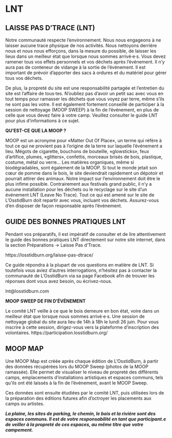 # LNT  {-}


<h2><span> LAISSE PAS D'TRACE (LNT) </span></h2> 


Notre communauté respecte l'environnement. Nous nous engageons à ne laisser aucune trace physique de nos activités. Nous nettoyons derrière nous et nous nous efforçons, dans la mesure du possible, de laisser les lieux dans un meilleur état que lorsque nous sommes arrivé·e·s. Vous devez ramener tous vos effets personnels et vos déchets après l'événement. Il n'y aura pas de conteneur de vidange à la sortie de l'événement. Il est important de prévoir d'apporter des sacs à ordures et du matériel pour gérer tous vos déchets.


De plus, la propreté du site est une responsabilité partagée et l'entretien du site est l'affaire de tous·tes. N'oubliez pas d'avoir un petit sac avec vous en tout temps pour ramasser les déchets que vous voyez par terre, même s'ils ne sont pas les votre. Il est également fortement conseillé de participer à la session de nettoyage (MOOP SWEEP) à la fin de l'événement, en plus de celle que vous devez faire à votre camp. Veuillez consulter le guide LNT pour plus d'informations à ce sujet.


**QU'EST-CE QUE LA MOOP ?**

MOOP est un acronyme pour «Matter Out Of Place», un terme qui réfère à tout ce qui ne provient pas à l’origine de la terre sur laquelle l’événement a lieu. 
Mégots de cigarette, bouchons de bouteille, «glowsticks», feux d’artifice, plumes, «glitters», confettis, morceaux brisés de bois, plastique, costume, métal ou verre…
Les matières organiques, même si biodégradables, sont également de la MOOP. Si tout le monde jetait son cœur de pomme dans le bois, le site deviendrait rapidement un dépotoir et pourrait attirer des animaux. Notre impact sur l’environnement doit être le plus infime possible.
Contrairement aux festivals grand public, il n’y a aucune installation pour les déchets ou le recyclage sur le site d’un événement LNT (Leave No Trace). Tout ce qui est amené sur le site de L’OsstidBurn doit repartir avec vous, incluant vos déchets. Assurez-vous d’en disposer de façon responsable après l’événement.

<h2><span>GUIDE DES BONNES PRATIQUES LNT </span></h2>

Pendant vos préparatifs, il est impératif de consulter et de lire attentivement le guide des bonnes pratiques LNT directement sur notre site internet, dans la section Préparations -> Laisse Pas d'Trace.

https://losstidburn.org/laisse-pas-dtrace/

Ce guide répondra à la plupart de vos questions en matière de LNT. Si toutefois vous aviez d’autres interrogations, n'hésitez pas à contacter la communauté de L'OsstidBurn via sa page Facebook afin de trouver les réponses dont vous avez besoin, ou écrivez-nous.

lnt@losstidburn.com 

**MOOP SWEEP DE FIN D'ÉVÉNEMENT**

Le comité LNT veille à ce que le bois demeure en bon état, voire dans un meilleur état que lorsque nous sommes arrivé·e·s. 
Une session de nettoyage global du site aura lieu de 14h à 18h le lundi 26 juin. Pour vous inscrire à cette session, dirigez-vous vers la plateforme d’inscription des volontaires.
https://participation.losstidburn.org/

<h2><span>MOOP MAP</span></h2>

Une MOOP Map est créée après chaque édition de L’OsstidBurn, à partir des données récupérées lors du MOOP Sweep (photos de la MOOP ramassée). Elle permet de visualiser le niveau de propreté des différents camps, emplacements d’installations artistiques et espaces communs, tels qu’ils ont été laissés à la fin de l’événement, avant le MOOP Sweep.

Ces données sont ensuite étudiées par le comité LNT, puis utilisées lors de la préparation des éditions futures afin d’octroyer les placements aux camps ou artistes.

**_La plaine, les sites de parking, le chemin, le bois et la rivière sont des espaces communs. Il est de votre responsabilité en tant que participant.e de veiller à la propreté de ces espaces, au même titre que votre campement._**

